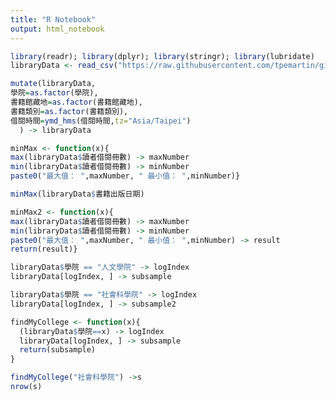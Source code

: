 ```yaml
---
title: "R Notebook"
output: html_notebook
---
```


```r
library(readr); library(dplyr); library(stringr); library(lubridate)
libraryData <- read_csv("https://raw.githubusercontent.com/tpemartin/github-data/master/library100_102.csv")
```

```r
mutate(libraryData, 
學院=as.factor(學院),
書籍館藏地=as.factor(書籍館藏地),
書籍類別=as.factor(書籍類別),
借閱時間=ymd_hms(借閱時間,tz="Asia/Taipei")
  ) -> libraryData
```

```r
minMax <- function(x){
max(libraryData$讀者借閱冊數) -> maxNumber
min(libraryData$讀者借閱冊數) -> minNumber
paste0("最大值： ",maxNumber, " 最小值： ",minNumber)}

minMax(libraryData$書籍出版日期)
```

```r
minMax2 <- function(x){
max(libraryData$讀者借閱冊數) -> maxNumber
min(libraryData$讀者借閱冊數) -> minNumber
paste0("最大值： ",maxNumber, " 最小值： ",minNumber) -> result
return(result)}
```

```r
libraryData$學院 == "人文學院" -> logIndex
libraryData[logIndex, ] -> subsample

libraryData$學院 == "社會科學院" -> logIndex
libraryData[logIndex, ] -> subsample2
```

```r
findMyCollege <- function(x){
  (libraryData$學院==x) -> logIndex
  libraryData[logIndex, ] -> subsample
  return(subsample)
}

findMyCollege("社會科學院") ->s
nrow(s)
```

```r

```







